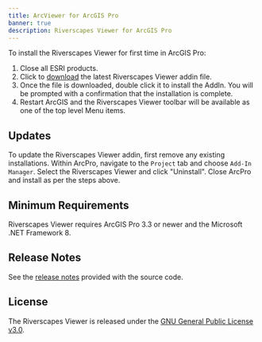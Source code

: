 ```yaml
---
title: ArcViewer for ArcGIS Pro
banner: true
description: Riverscapes Viewer for ArcGIS Pro
---
```


To install the Riverscapes Viewer for first time in ArcGIS Pro:

1. Close all ESRI products.
1. Click to [download](https://github.com/Riverscapes/ArcProViewer/releases) the latest Riverscapes Viewer addin file.
1. Once the file is downloaded, double click it to install the AddIn. You will be prompted with a confirmation that the installation is complete.
1. Restart ArcGIS and the Riverscapes Viewer toolbar will be available as one of the top level Menu items.

## Updates

To update the Riverscapes Viewer addin, first remove any existing installations. Within ArcPro, navigate to the `Project` tab and choose `Add-In Manager`. Select the Riverscapes Viewer and click "Uninstall". Close ArcPro and install as per the steps above.

## Minimum Requirements

Riverscapes Viewer requires ArcGIS Pro 3.3 or newer and the Microsoft .NET Framework 8.

## Release Notes

See the [release notes](https://github.com/Riverscapes/ArcProViewer/releases) provided with the source code.

## License

The Riverscapes Viewer is released under the [GNU General Public License v3.0](https://raw.githubusercontent.com/Riverscapes/ArcProViewer/main/LICENSE).